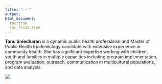 ```yaml
---
title: "---"
output: 
html_document:
  toc:true
  toc_float:true
---
```


**Tanu Sreedharan** is a dynamic public health professional and Master of Public Health Epidemiology candidate with extensive experience in community health. She has significant expertise working with children, youth and families in multiple capacities including program implementation, program evaluation, outreach, communication in multicultural populations, and data analysis.

![](t-sreed.png) 